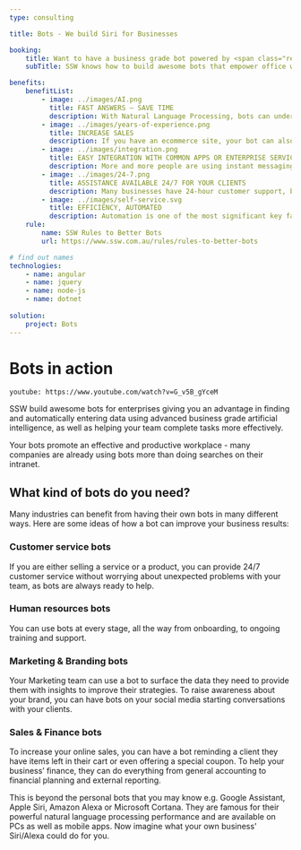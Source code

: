 ```yaml
---
type: consulting

title: Bots - We build Siri for Businesses

booking:
    title: Want to have a business grade bot powered by <span class="red">serious AI</span>?
    subTitle: SSW knows how to build awesome bots that empower office workers and improve your results

benefits:
    benefitList:
        - image: ../images/AI.png
          title: FAST ANSWERS – SAVE TIME
          description: With Natural Language Processing, bots can understand both written and verbal requests across different locations such as Slack, Skype, Google Assistant, or even on your website. They can be used to answer questions from your team or your client. You can seek help from bots wherever and whenever you want.
        - image: ../images/years-of-experience.png
          title: INCREASE SALES
          description: If you have an ecommerce site, your bot can also suggest or remember products that your client has already searched for. It can also offer a special code as a strategy to reduce your abandonment rate and increase sales.
        - image: ../images/integration.png
          title: EASY INTEGRATION WITH COMMON APPS OR ENTERPRISE SERVICES
          description: More and more people are using instant messaging over browsing websites and social media profiles. In addition, people tend to keep using the main apps they already have (such as Facebook, Messenger, WhatsApp, Skype, etc) to get customer service. If you want a chatbot for your website, you could simply integrate your system into common and existing apps.
        - image: ../images/24-7.png
          title: ASSISTANCE AVAILABLE 24/7 FOR YOUR CLIENTS
          description: Many businesses have 24-hour customer support, but if you have certain peak hours, a customer will still have to wait to get in touch with an agent that can help them. Bots don't have unexpected meetings, they don't get tired or sick and will continue providing assistance to your clients or your team.
        - image: ../images/self-service.svg
          title: EFFICIENCY, AUTOMATED
          description: Automation is one of the most significant key factors in enhancing work efficiency. With the help of bots, you can automate mundane tasks and have them enter data for you.
    rule:
        name: SSW Rules to Better Bots
        url: https://www.ssw.com.au/rules/rules-to-better-bots

# find out names
technologies:
    - name: angular
    - name: jquery
    - name: node-js
    - name: dotnet 
    
solution:
    project: Bots
---
```


# **Bots** in action

`youtube: https://www.youtube.com/watch?v=G_v5B_gYceM`

SSW build awesome bots for enterprises giving you an advantage in finding and automatically entering data using advanced business grade artificial intelligence, as well as helping your team complete tasks more effectively.

Your bots promote an effective and productive workplace - many companies are already using bots more than doing searches on their intranet.

## What kind of bots do you need?
Many industries can benefit from having their own bots in many different ways. Here are some ideas of how a bot can improve your business results:

### Customer service bots
If you are either selling a service or a product, you can provide 24/7 customer service without worrying about unexpected problems with your team, as bots are always ready to help.

### Human resources bots
You can use bots at every stage, all the way from onboarding, to ongoing training and support.

### Marketing & Branding bots
Your Marketing team can use a bot to surface the data they need to provide them with insights to improve their strategies. To raise awareness about your brand, you can have bots on your social media starting conversations with your clients.

### Sales & Finance bots
To increase your online sales, you can have a bot reminding a client they have items left in their cart or even offering a special coupon. To help your business’ finance, they can do everything from general accounting to financial planning and external reporting.

This is beyond the personal bots that you may know e.g. Google Assistant, Apple Siri, Amazon Alexa or Microsoft Cortana. They are famous for their powerful natural language processing performance and are available on PCs as well as mobile apps.
Now imagine what your own business' Siri/Alexa could do for you.